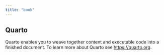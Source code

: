```yaml
---
title: "book"
---
```


## Quarto

Quarto enables you to weave together content and executable code into a finished document. To learn more about Quarto see <https://quarto.org>.
